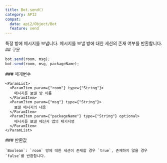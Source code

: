 ```yaml
---
title: Bot.send()
category: API2
compat:
  data: api2/Object/Bot
  feature: send
---
```


<Section>
  특정 방에 메시지를 보냅니다. 메시지를 보낼 방에 대한 세션의 존재 여부를 반환합니다.
</Section>
<Section>
  ## 구문

  ~~~js
  bot.send(room, msg);
  bot.send(room, msg, packageName);
  ~~~

  <Section>
    ### 매개변수

    <ParamList>
      <ParamItem param={"room"} type={"String"}>
        메시지를 보낼 방 이름
      </ParamItem>
      <ParamItem param={"msg"} type={"String"}>
        보낼 메시지의 내용
      </ParamItem>
      <ParamItem param={"packageName"} type={"String"} optional>
        메시지를 보낼 메신저 앱의 패키지명
      </ParamItem>
    </ParamList>
  </Section>
  <Section>
    ### 반환값

    `Boolean`: `room` 방에 대한 세션이 존재할 경우 `true`, 존재하지 않을 경우 `false`를 반환합니다.
  </Section>
</Section>
